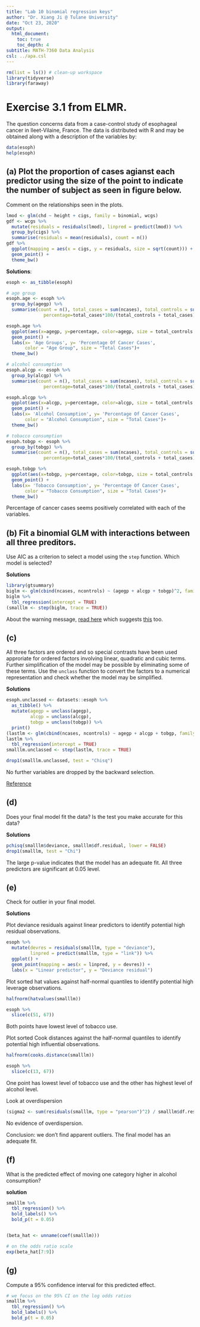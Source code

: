 ```yaml
---
title: "Lab 10 binomial regression keys"
author: "Dr. Xiang Ji @ Tulane University"
date: "Oct 23, 2020"
output:
  html_document:
    toc: true
    toc_depth: 4  
subtitle: MATH-7360 Data Analysis
csl: ../apa.csl
---
```


```r
rm(list = ls()) # clean-up workspace
library(tidyverse)
library(faraway)
```

# Exercise 3.1 from ELMR.

The question concerns data from a case-control study of esophageal cancer in Ileet-Vilaine, France.
The data is distributed with R and may be obtained along with a description of the variables by:

```r
data(esoph)
help(esoph)
```

## (a) Plot the proportion of cases agianst each predictor using the size of the point to indicate the number of subject as seen in figure below.
Comment on the relationships seen in the plots.
```r
lmod <- glm(chd ~ height + cigs, family = binomial, wcgs)
gdf <- wcgs %>%
  mutate(residuals = residuals(lmod), linpred = predict(lmod)) %>%
  group_by(cigs) %>%
  summarise(residuals = mean(residuals), count = n()) 
gdf %>%
  ggplot(mapping = aes(x = cigs, y = residuals, size = sqrt(count))) +
  geom_point() +
  theme_bw()
```

**Solutions**:
```r
esoph <- as_tibble(esoph)

# age group
esoph.age <- esoph %>%  
  group_by(agegp) %>%
  summarise(count = n(), total_cases = sum(ncases), total_controls = sum(ncontrols),
              percentage=total_cases*100/(total_controls + total_cases))

esoph.age %>%
  ggplot(aes(x=agegp, y=percentage, color=agegp, size = total_controls + total_cases)) +
  geom_point() +
  labs(x= 'Age Groups', y= 'Percentage Of Cancer Cases', 
       color = "Age Group", size = "Total Cases")+
  theme_bw()

# alcohol consumption
esoph.alcgp <- esoph %>%  
  group_by(alcgp) %>%
  summarise(count = n(), total_cases = sum(ncases), total_controls = sum(ncontrols),
              percentage=total_cases*100/(total_controls + total_cases))

esoph.alcgp %>%
  ggplot(aes(x=alcgp, y=percentage, color=alcgp, size = total_controls + total_cases)) +
  geom_point() +
  labs(x= 'Alcohol Consumption', y= 'Percentage Of Cancer Cases', 
       color = "Alcohol Consumption", size = "Total Cases")+
  theme_bw()

# tobacco consumption
esoph.tobgp <- esoph %>%  
  group_by(tobgp) %>%
  summarise(count = n(), total_cases = sum(ncases), total_controls = sum(ncontrols),
              percentage=total_cases*100/(total_controls + total_cases))

esoph.tobgp %>%
  ggplot(aes(x=tobgp, y=percentage, color=tobgp, size = total_controls + total_cases)) +
  geom_point() +
  labs(x= 'Tobacco Consumption', y= 'Percentage Of Cancer Cases', 
       color = "Tobacco Consumption", size = "Total Cases")+
  theme_bw()
```

Percentage of cancer cases seems positively correlated with each of the variables.

## (b) Fit a binomial GLM with interactions between all three preditors.
Use AIC as a criterion to select a model using the `step` function.
Which model is selected?

**Solutions**
```r
library(gtsummary)
biglm <- glm(cbind(ncases, ncontrols) ~ (agegp + alcgp + tobgp)^2, family = binomial, data = esoph)
biglm %>%
  tbl_regression(intercept = TRUE)
(smalllm <- step(biglm, trace = TRUE))
```

About the warning message, [read here](https://stackoverflow.com/questions/8596160/why-am-i-getting-algorithm-did-not-converge-and-fitted-prob-numerically-0-or) which suggests [this](http://math.yorku.ca/Who/Faculty/Monette/S-news/0027.html) too.


## (c) 
All three factors are ordered and so special contrasts have been used approriate for ordered factors involving linear, quadratic and cubic terms.
Further simplification of the model may be possible by eliminating some of these terms.
Use the `unclass` function to convert the factors to a numerical representation and check whether the model may be simplified.

**Solutions**
```r
esoph.unclassed <- datasets::esoph %>%
  as_tibble() %>%
  mutate(agegp = unclass(agegp),
         alcgp = unclass(alcgp),
         tobgp = unclass(tobgp)) %>%
  print()
(lastlm <- glm(cbind(ncases, ncontrols) ~ agegp + alcgp + tobgp, family = binomial, data = esoph.unclassed))
lastlm %>%
  tbl_regression(intercept = TRUE)
smalllm.unclassed <- step(lastlm, trace = TRUE)

drop1(smalllm.unclassed, test = "Chisq")
```

No further variables are dropped by the backward selection.

[Reference](https://ms.mcmaster.ca/~bolker/classes/s756/labs/glmlab.html)

## (d)
Does your final model fit the data? Is the test you make accurate for this data?

**Solutions**
```r
pchisq(smalllm$deviance, smalllm$df.residual, lower = FALSE)
drop1(smalllm, test = "Chi")
```

The large p-value indicates that the model has an adequate fit.
All three predictors are significant at 0.05 level.

## (e)
Check for outlier in your final model.

**Solutions**

Plot deviance residuals against linear predictors to identify potential high residual observations.

```r
esoph %>%
  mutate(devres = residuals(smalllm, type = "deviance"),
         linpred = predict(smalllm, type = "link")) %>%
  ggplot() +
  geom_point(mapping = aes(x = linpred, y = devres)) +
  labs(x = "Linear predictor", y = "Deviance residual")
```

Plot sorted hat values against half-normal quantiles to identify potential high leverage observations.

```r
halfnorm(hatvalues(smalllm))
```
```r
esoph %>%
  slice(c(51, 67))
```

Both points have lowest level of tobacco use.

Plot sorted Cook distances against the half-normal quantiles to identify potential high influential observations.

```r
halfnorm(cooks.distance(smalllm))
```

```r
esoph %>%
  slice(c(13, 67))
```

One point has lowest level of tobacco use and the other has highest level of alcohol level.


Look at overdispersion
```r
(sigma2 <- sum(residuals(smalllm, type = "pearson")^2) / smalllm$df.residual)
```

No evidence of overdispersion.

Conclusion: we don't find apparent outliers.  The final model has an adequate fit.

## (f)
What is the predicted effect of moving one category higher in alcohol consumption?

**solution**
```r
smalllm %>%
  tbl_regression() %>%
  bold_labels() %>%
  bold_p(t = 0.05)


(beta_hat <- unname(coef(smalllm)))

# on the odds ratio scale
exp(beta_hat[7:9])
```

## (g)
Compute a 95% confidence interval for this predicted effect.


```r
# we focus on the 95% CI on the log odds ratios
smalllm %>%
  tbl_regression() %>%
  bold_labels() %>%
  bold_p(t = 0.05)
```